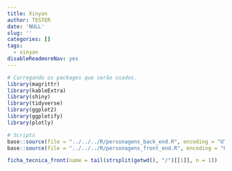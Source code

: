 ```yaml
---
title: Xinyan
author: TESTER
date: 'NULL'
slug: ''
categories: []
tags:
  - xinyan
disableReadmoreNav: yes
---
```



```r

# Carregando os packages que serão usados.
library(magrittr)
library(kableExtra)
library(shiny)
library(tidyverse)
library(ggplot2)
library(ggplotify)
library(plotly)

# Scripts
base::source(file = "../../../R/personagens_back_end.R", encoding = "UTF-8")
base::source(file = "../../../R/personagens_front_end.R", encoding = "UTF-8")
```

```r
ficha_tecnica_front(name = tail(strsplit(getwd(), "/")[[1]], n = 1))
```

